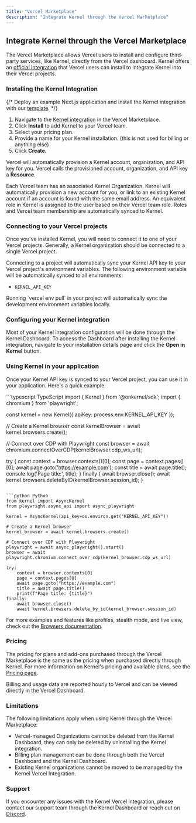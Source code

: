 ```yaml
---
title: "Vercel Marketplace"
description: "Integrate Kernel through the Vercel Marketplace"
---
```


## Integrate Kernel through the Vercel Marketplace

The Vercel Marketplace allows Vercel users to install and configure third-party services, like Kernel, directly from the Vercel dashboard. Kernel offers an [official integration](https://vercel.com/marketplace/kernel) that Vercel users can install to integrate Kernel into their Vercel projects.

### Installing the Kernel Integration

{/* <Tip>
  Deploy an example Next.js application and install the Kernel integration with our [template](https://github.com/onkernel/vercel-template).
</Tip> */}

1. Navigate to the [Kernel integration](https://vercel.com/marketplace/kernel) in the Vercel Marketplace.
2. Click **Install** to add Kernel to your Vercel team.
3. Select your pricing plan.
4. Provide a name for your Kernel installation. (this is not used for billing or anything else)
5. Click **Create**.

Vercel will automatically provision a Kernel account, organization, and API key for you. Vercel calls the provisioned account, organization, and API key a **Resource**.

Each Vercel team has an associated Kernel Organization. Kernel will automatically provision a new account for you, or link to an existing Kernel account if an account is found with the same email address. An equivalent role in Kernel is assigned to the user based on their Vercel team role. Roles and Vercel team membership are automatically synced to Kernel.

### Connecting to your Vercel projects

Once you've installed Kernel, you will need to connect it to one of your Vercel projects. Generally, a Kernel organization should be connected to a single Vercel project.

Connecting to a project will automatically sync your Kernel API key to your Vercel project's environment variables. The following environment variable will be automatically synced to all environments:

- `KERNEL_API_KEY`

<Tip>
  Running `vercel env pull` in your project will automatically sync the development environment variables locally.
</Tip>

### Configuring your Kernel integration

Most of your Kernel integration configuration will be done through the Kernel Dashboard. To access the Dashboard after installing the Kernel integration, navigate to your installation details page and click the **Open in Kernel** button.

### Using Kernel in your application

Once your Kernel API key is synced to your Vercel project, you can use it in your application. Here's a quick example:

<CodeGroup>
```typescript TypeScript
import { Kernel } from '@onkernel/sdk';
import { chromium } from 'playwright';

const kernel = new Kernel({ apiKey: process.env.KERNEL_API_KEY });

// Create a Kernel browser
const kernelBrowser = await kernel.browsers.create();

// Connect over CDP with Playwright
const browser = await chromium.connectOverCDP(kernelBrowser.cdp_ws_url);

try {
  const context = browser.contexts()[0];
  const page = context.pages()[0];
  await page.goto('https://example.com');
  const title = await page.title();
  console.log('Page title:', title);
} finally {
  await browser.close();
  await kernel.browsers.deleteByID(kernelBrowser.session_id);
}
```

```python Python
from kernel import AsyncKernel
from playwright.async_api import async_playwright

kernel = AsyncKernel(api_key=os.environ.get("KERNEL_API_KEY"))

# Create a Kernel browser
kernel_browser = await kernel.browsers.create()

# Connect over CDP with Playwright
playwright = await async_playwright().start()
browser = await playwright.chromium.connect_over_cdp(kernel_browser.cdp_ws_url)

try:
    context = browser.contexts[0]
    page = context.pages[0]
    await page.goto("https://example.com")
    title = await page.title()
    print(f"Page title: {title}")
finally:
    await browser.close()
    await kernel.browsers.delete_by_id(kernel_browser.session_id)
```
</CodeGroup>

For more examples and features like profiles, stealth mode, and live view, check out the [Browsers documentation](/browsers/create-a-browser).

### Pricing

The pricing for plans and add-ons purchased through the Vercel Marketplace is the same as the pricing when purchased directly through Kernel. For more information on Kernel's pricing and available plans, see the [Pricing page](https://onkernel.com/#pricing).

Billing and usage data are reported hourly to Vercel and can be viewed directly in the Vercel Dashboard.

### Limitations

The following limitations apply when using Kernel through the Vercel Marketplace:

- Vercel-managed Organizations cannot be deleted from the Kernel Dashboard, they can only be deleted by uninstalling the Kernel integration.
- Billing plan management can be done through both the Vercel Dashboard and the Kernel Dashboard.
- Existing Kernel organizations cannot be moved to be managed by the Kernel Vercel Integration.

### Support

If you encounter any issues with the Kernel Vercel integration, please contact our support team through the Kernel Dashboard or reach out on [Discord](https://discord.gg/onkernel).
